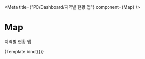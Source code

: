 

<Meta title={"PC/Dashboard/지역별 현황 맵"} component={Map} />

# Map

지역별 현황 맵


<Canvas>
    <Story
        name="Default"
        args={{ leftItems: [1, 2, 3, 4, 5], rightItems: [1, 2, 3, 4, 5] }}
    >
        {Template.bind({})}
    </Story>
</Canvas>
